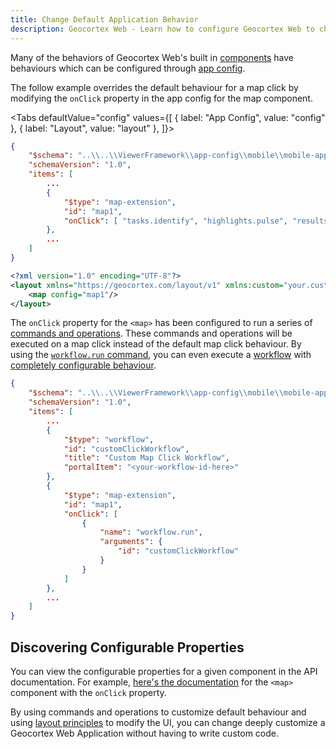 ```yaml
---
title: Change Default Application Behavior
description: Geocortex Web - Learn how to configure Geocortex Web to change default application behavior
---
```


Many of the behaviors of Geocortex Web's built in [components](concepts-components-services.mdx) have behaviours which can be configured through [app config](concepts-app-config.mdx).  

The follow example overrides the default behaviour for a map click by modifying the `onClick` property in the app config for the map component.

<Tabs
  defaultValue="config"
  values={[
    { label: "App Config", value: "config" },
    { label: "Layout", value: "layout" },
  ]}>
<TabItem value="config">

```json
{
    "$schema": "..\\..\\ViewerFramework\\app-config\\mobile\\mobile-app-config.schema.json",
    "schemaVersion": "1.0",
    "items": [
        ...
        {
            "$type": "map-extension",
            "id": "map1",
            "onClick": [ "tasks.identify", "highlights.pulse", "results.display" ]
        },
        ...
    ]
}
```

</TabItem>
<TabItem value="layout">


```xml
<?xml version="1.0" encoding="UTF-8"?>
<layout xmlns="https://geocortex.com/layout/v1" xmlns:custom="your.custom.namespace" xmlns:web="https://geocortex.com/layout/web/v1">
    <map config="map1"/>
</layout>
```

</TabItem>
</Tabs>

The `onClick` property for the `<map>` has been configured to run a series of [commands and operations](concepts-commands-operations.mdx). These commands and operations will be executed on a map click instead of the default map click behaviour. By using the [`workflow.run` command](api-commands-operations.mdx#workflowrun), you can even execute a [workflow](https://docs.geocortex.com/workflow/latest/help/Default.htm#wf5/help/geocortex-workflow.htm#Introduction_to_Geocortex_Workflow%3FTocPath%3D%250A%2520%2520%2520%2520%2520%2520%2520%2520%2520%2520%2520%2520Introduction%2520to%2520Geocortex%2520Workflow%7C_____0) with [completely configurable behaviour](usecases-display-custom-form.mdx). 

```json
{
    "$schema": "..\\..\\ViewerFramework\\app-config\\mobile\\mobile-app-config.schema.json",
    "schemaVersion": "1.0",
    "items": [
        ...
        {
            "$type": "workflow",
            "id": "customClickWorkflow",
            "title": "Custom Map Click Workflow",
            "portalItem": "<your-workflow-id-here>"
        },
        {
            "$type": "map-extension",
            "id": "map1",
            "onClick": [
                {
                    "name": "workflow.run",
                    "arguments": {
                        "id": "customClickWorkflow"
                    }
                }
            ]
        },
        ...
    ]
}
```

## Discovering Configurable Properties

You can view the configurable properties for a given component in the API documentation. For example, [here's the documentation](api-components.mdx#map) for the `<map>` component with the `onClick` property.

By using commands and operations to customize default behaviour and using [layout principles](concepts-layout.mdx) to modify the UI, you can change deeply customize a Geocortex Web Application without having to write custom code. 